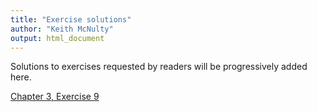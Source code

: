 ```yaml
---
title: "Exercise solutions"
author: "Keith McNulty"
output: html_document
---
```


Solutions to exercises requested by readers will be progressively added here.

[Chapter 3, Exercise 9](c3_e9.html)
